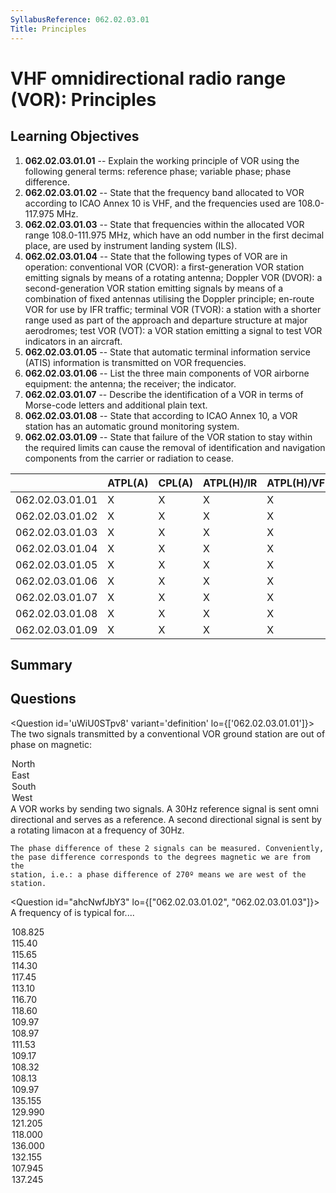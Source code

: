 ```yaml
---
SyllabusReference: 062.02.03.01
Title: Principles
---
```


# VHF omnidirectional radio range (VOR): Principles

## Learning Objectives

1. **062.02.03.01.01** -- Explain the working principle of VOR using the
   following general terms: reference phase; variable phase; phase difference.
2. **062.02.03.01.02** -- State that the frequency band allocated to VOR
   according to ICAO Annex 10 is VHF, and the frequencies used are 108.0-117.975
   MHz.
3. **062.02.03.01.03** -- State that frequencies within the allocated VOR range
   108.0-111.975 MHz, which have an odd number in the first decimal place, are
   used by instrument landing system (ILS).
4. **062.02.03.01.04** -- State that the following types of VOR are in
   operation: conventional VOR (CVOR): a first-generation VOR station emitting
   signals by means of a rotating antenna; Doppler VOR (DVOR): a
   second-generation VOR station emitting signals by means of a combination of
   fixed antennas utilising the Doppler principle; en-route VOR for use by IFR
   traffic; terminal VOR (TVOR): a station with a shorter range used as part of
   the approach and departure structure at major aerodromes; test VOR (VOT): a
   VOR station emitting a signal to test VOR indicators in an aircraft.
5. **062.02.03.01.05** -- State that automatic terminal information service
   (ATIS) information is transmitted on VOR frequencies.
6. **062.02.03.01.06** -- List the three main components of VOR airborne
   equipment: the antenna; the receiver; the indicator.
7. **062.02.03.01.07** -- Describe the identification of a VOR in terms of
   Morse-code letters and additional plain text.
8. **062.02.03.01.08** -- State that according to ICAO Annex 10, a VOR station
   has an automatic ground monitoring system.
9. **062.02.03.01.09** -- State that failure of the VOR station to stay within
   the required limits can cause the removal of identification and navigation
   components from the carrier or radiation to cease.

|                 | ATPL(A) | CPL(A) | ATPL(H)/IR | ATPL(H)/VFR | CPL(H) | IR  | CBIR(A) |
| --------------- | ------- | ------ | ---------- | ----------- | ------ | --- | ------- |
| 062.02.03.01.01 | X       | X      | X          | X           | X      | X   |         |
| 062.02.03.01.02 | X       | X      | X          | X           | X      | X   | X       |
| 062.02.03.01.03 | X       | X      | X          | X           | X      | X   | X       |
| 062.02.03.01.04 | X       | X      | X          | X           | X      | X   | X       |
| 062.02.03.01.05 | X       | X      | X          | X           | X      | X   | X       |
| 062.02.03.01.06 | X       | X      | X          | X           | X      | X   | X       |
| 062.02.03.01.07 | X       | X      | X          | X           | X      | X   | X       |
| 062.02.03.01.08 | X       | X      | X          | X           | X      | X   |         |
| 062.02.03.01.09 | X       | X      | X          | X           | X      | X   | X       |

## Summary

## Questions

<Question id='uWiU0STpv8' variant='definition' lo={['062.02.03.01.01']}>
  <Text variant='oneCorrect'>
     The two signals transmitted by a conventional VOR ground station 
     are <Subject /> out of phase on magnetic: 
  </Text>
  <Option id='uWiU0STpv8-1' subject={['0º']} why='true for 0º.'>North</Option>
  <Option id='uWiU0STpv8-2' subject={['90º']} why='true for 90º.'>East</Option>
  <Option id='uWiU0STpv8-3' subject={['180º']} why='true for 180º.'>South</Option>
  <Option id='uWiU0STpv8-4' subject={['270º']} why='true for 270º.'>West</Option>
  <Explanation>
    A VOR works by sending two signals. A 30Hz reference signal is sent
    omni directional and serves as a reference. A second directional signal 
    is sent by a rotating limacon at a frequency of 30Hz.

    The phase difference of these 2 signals can be measured. Conveniently,
    the pase difference corresponds to the degrees magnetic we are from the
    station, i.e.: a phase difference of 270º means we are west of the station.

  </Explanation>
</Question>

<Question id="ahcNwfJbY3" lo={["062.02.03.01.02", "062.02.03.01.03"]}>
  <Text variant="oneCorrect">
    A frequency of <Subject /> is typical for....
  </Text>
  <Option
    id="ahcNwfJbY3-1"
    subject={["En-route VOR"]}
    why="Between 108.0-117.975, and not between 108.0-111.975 with an odd number in the first decimal digit"
  >
    108.825
  </Option>
  <Option
    id="ahcNwfJbY3-2"
    subject={["En-route VOR"]}
    why="Between 108.0-117.975, and not between 108.0-111.975 with an odd number in the first decimal digit"
  >
    115.40
  </Option>
  <Option
    id="ahcNwfJbY3-3"
    subject={["En-route VOR"]}
    why="Between 108.0-117.975, and not between 108.0-111.975 with an odd number in the first decimal digit"
  >
    115.65
  </Option>
  <Option
    id="ahcNwfJbY3-4"
    subject={["En-route VOR"]}
    why="Between 108.0-117.975, and not between 108.0-111.975 with an odd number in the first decimal digit"
  >
    114.30
  </Option>
  <Option
    id="ahcNwfJbY3-5"
    subject={["En-route VOR"]}
    why="Between 108.0-117.975, and not between 108.0-111.975 with an odd number in the first decimal digit"
  >
    117.45
  </Option>
  <Option
    id="ahcNwfJbY3-6"
    subject={["En-route VOR"]}
    why="Between 108.0-117.975, and not between 108.0-111.975 with an odd number in the first decimal digit"
  >
    113.10
  </Option>
  <Option
    id="ahcNwfJbY3-7"
    subject={["En-route VOR"]}
    why="Between 108.0-117.975, and not between 108.0-111.975 with an odd number in the first decimal digit"
  >
    116.70
  </Option>
  <Option
    id="ahcNwfJbY3-8"
    subject={["En-route VOR"]}
    why="Between 108.0-117.975, and not between 108.0-111.975 with an odd number in the first decimal digit"
  >
    118.60
  </Option>
  <Option
    id="ahcNwfJbY3-9"
    subject={["Approach Control"]}
    why=" Between 108.0-111.975 with an odd number in the first decimal digit"
  >
    109.97
  </Option>
  <Option
    id="ahcNwfJbY3-a"
    subject={["Approach Control"]}
    why=" Between 108.0-111.975 with an odd number in the first decimal digit"
  >
    108.97
  </Option>
  <Option
    id="ahcNwfJbY3-b"
    subject={["Approach Control"]}
    why=" Between 108.0-111.975 with an odd number in the first decimal digit"
  >
    111.53
  </Option>
  <Option
    id="ahcNwfJbY3-c"
    subject={["Approach Control"]}
    why=" Between 108.0-111.975 with an odd number in the first decimal digit"
  >
    109.17
  </Option>
  <Option
    id="ahcNwfJbY3-d"
    subject={["Approach Control"]}
    why=" Between 108.0-111.975 with an odd number in the first decimal digit"
  >
    108.32
  </Option>
  <Option
    id="ahcNwfJbY3-e"
    subject={["Approach Control"]}
    why=" Between 108.0-111.975 with an odd number in the first decimal digit"
  >
    108.13
  </Option>
  <Option
    id="ahcNwfJbY3-f"
    subject={["Approach Control"]}
    why=" Between 108.0-111.975 with an odd number in the first decimal digit"
  >
    109.97
  </Option>
  <Option
    id="ahcNwfJbY3-g"
    subject={["VHF communications"]}
    why="Between 118-136"
  >
    135.155
  </Option>
  <Option
    id="ahcNwfJbY3-h"
    subject={["VHF communications"]}
    why="Between 118-136"
  >
    129.990
  </Option>
  <Option
    id="ahcNwfJbY3-i"
    subject={["VHF communications"]}
    why="Between 118-136"
  >
    121.205
  </Option>
  <Option
    id="ahcNwfJbY3-j"
    subject={["VHF communications"]}
    why="Between 118-136"
  >
    118.000
  </Option>
  <Option
    id="ahcNwfJbY3-k"
    subject={["VHF communications"]}
    why="Between 118-136"
  >
    136.000
  </Option>
  <Option
    id="ahcNwfJbY3-l"
    subject={["VHF communications"]}
    why="Between 118-136"
  >
    132.155
  </Option>
  <Option id="ahcNwfJbY3-m" why="Out the VHF or VOR range">
    107.945
  </Option>
  <Option id="ahcNwfJbY3-n" why="Out the VHF or VOR range">
    137.245
  </Option>
</Question>
